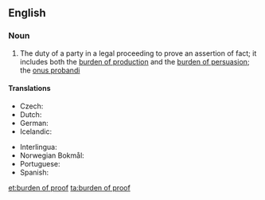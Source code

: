 ==English==
{{wikipedia}}

===Noun===
{{en-noun|head=[[burden]] [[of]] [[proof]]|burdens of proof}}

# {{context|legal}} The duty of a party in a legal proceeding to prove an assertion of fact; it includes both the [[burden of production]] and the [[burden of persuasion]]; the [[onus probandi]]

====Translations====
{{trans-top|duty of a party in a legal proceeding}}
* Czech: {{t-|cs|důkazní břemeno|n}}
* Dutch: {{t+|nl|last|m}}
* German: {{t-|de|Beweislast|f}}
* Icelandic: {{t-|is|sönnunarbyrði|f}}
{{trans-mid}}
* Interlingua: {{t|ia|onere del prova}}
* Norwegian Bokmål: {{t-|no|bevisbyrde|m}}
* Portuguese: {{t|pt|ônus da prova|m}}
* Spanish: {{t|es|carga de la prueba|f}}
{{trans-bottom}}

[[et:burden of proof]]
[[ta:burden of proof]]